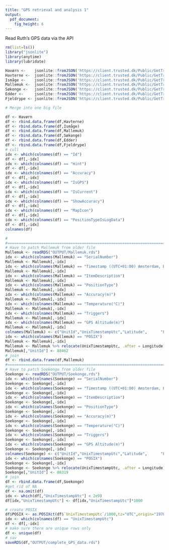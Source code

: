 ```yaml
---
title: "GPS retrieval and analysis 1"
output: 
  pdf_document: 
    fig_height: 6
---
```


Read Ruth's GPS data via the API

```r
rm(list=ls()) 
library("jsonlite")
library(anytime)
library(lubridate)

Havørn <-    jsonlite::fromJSON('https://client.trusted.dk/Public/GetTrail?key=hmM3Tkj7Hqzd9bx1&id=88463&skip=0&count=10000')
Havterne <-  jsonlite::fromJSON('https://client.trusted.dk/Public/GetTrail?key=hHMt6mnY6lP559N5&id=88465&skip=0&count=10000')
Ismåge <-    jsonlite::fromJSON('https://client.trusted.dk/Public/GetTrail?key=AHvGej6oO38Tf2Uf&id=88464&skip=0&count=10000')
Mallemuk <-  jsonlite::fromJSON('https://client.trusted.dk/Public/GetTrail?key=oGpy6z41mAOjI35p&id=88462&skip=0&count=10000')
Søkonge <-   jsonlite::fromJSON('https://client.trusted.dk/Public/GetTrail?key=Qv6y9qee7SyOMTYZ&id=88319&skip=0&count=10000')
Edder <-     jsonlite::fromJSON('https://client.trusted.dk/Public/GetTrail?key=3U2RFGwXk74cDtTe&id=88617&skip=0&count=10000')
Fjeldrype <- jsonlite::fromJSON('https://client.trusted.dk/Public/GetTrail?key=yXbqk453gBAMV0sJ&id=81619&skip=0&count=6500')

# Merge into one big file

df <- Havørn
df <- rbind.data.frame(df,Havterne)
df <- rbind.data.frame(df,Ismåge)
df <- rbind.data.frame(df,Mallemuk)
df <- rbind.data.frame(df,Søkonge)
df <- rbind.data.frame(df,Edder)
df <- rbind.data.frame(df,Fjeldrype)
# cull
idx <- which(colnames(df) == "Id")
df <- df[,-idx]
idx <- which(colnames(df) == "Hint")
df <- df[,-idx]
idx <- which(colnames(df) == "Accuracy")
df <- df[,-idx]
idx <- which(colnames(df) == "IsGPS")
df <- df[,-idx]
idx <- which(colnames(df) == "IsCurrent")
df <- df[,-idx]
idx <- which(colnames(df) == "ShowAccuracy")
df <- df[,-idx]
idx <- which(colnames(df) == "MapIcon")
df <- df[,-idx]
idx <- which(colnames(df) == "PositionTypeIsLogData")
df <- df[,-idx]
colnames(df)

#
#========================================================================
# Have to patch Mallemuk from older file
Mallemuk <- readRDS("OUTPUT/Mallemuk.rds")
idx <- which(colnames(Mallemuk) == "SerialNumber")
Mallemuk <- Mallemuk[,-idx]
idx <- which(colnames(Mallemuk) == "Timestamp ((UTC+01:00) Amsterdam, Berlin, Bern, Rome, Stockholm, Vienna)")
Mallemuk <- Mallemuk[,-idx]
idx <- which(colnames(Mallemuk) == "ItemDescription")
Mallemuk <- Mallemuk[,-idx]
idx <- which(colnames(Mallemuk) == "PositionType")
Mallemuk <- Mallemuk[,-idx]
idx <- which(colnames(Mallemuk) == "Accuracy(m)")
Mallemuk <- Mallemuk[,-idx]
idx <- which(colnames(Mallemuk) == "Temperature(°C)")
Mallemuk <- Mallemuk[,-idx]
idx <- which(colnames(Mallemuk) == "Triggers")
Mallemuk <- Mallemuk[,-idx]
idx <- which(colnames(Mallemuk) == "GPS Altitude(m)")
Mallemuk <- Mallemuk[,-idx]
colnames(Mallemuk) <- c("UnitId","UnixTimestampUtc","Latitude",      "Longitude",     "POSIX")
idx <- which(colnames(Mallemuk) == "POSIX")
Mallemuk <- Mallemuk[,-idx]
Mallemuk <- Mallemuk %>% relocate(UnixTimestampUtc, .after = Longitude)
Mallemuk[,"UnitId"] <- 88462
# join
df <- rbind.data.frame(df,Mallemuk)
#========================================================================
# Have to patch Soekonge from older file
Soekonge <- readRDS("OUTPUT/Soekonge.rds")
idx <- which(colnames(Soekonge) == "SerialNumber")
Soekonge <- Soekonge[,-idx]
idx <- which(colnames(Soekonge) == "Timestamp ((UTC+01:00) Amsterdam, Berlin, Bern, Rome, Stockholm, Vienna)")
Soekonge <- Soekonge[,-idx]
idx <- which(colnames(Soekonge) == "ItemDescription")
Soekonge <- Soekonge[,-idx]
idx <- which(colnames(Soekonge) == "PositionType")
Soekonge <- Soekonge[,-idx]
idx <- which(colnames(Soekonge) == "Accuracy(m)")
Soekonge <- Soekonge[,-idx]
idx <- which(colnames(Soekonge) == "Temperature(°C)")
Soekonge <- Soekonge[,-idx]
idx <- which(colnames(Soekonge) == "Triggers")
Soekonge <- Soekonge[,-idx]
idx <- which(colnames(Soekonge) == "GPS Altitude(m)")
Soekonge <- Soekonge[,-idx]
colnames(Soekonge) <- c("UnitId","UnixTimestampUtc","Latitude",      "Longitude",     "POSIX")
idx <- which(colnames(Soekonge) == "POSIX")
Soekonge <- Soekonge[,-idx]
Soekonge <- Soekonge %>% relocate(UnixTimestampUtc, .after = Longitude)
Soekonge[,"UnitId"] <- 88319
# join
df <- rbind.data.frame(df,Soekonge)
#get rid of NA
df <- na.omit(df)
idx <- which(df[,"UnixTimestampUtc"] < 2e9)
df[idx,"UnixTimestampUtc"] <- df[idx,"UnixTimestampUtc"]*1000

# create POSIX
df$POSIX <- as.POSIXct(df$`UnixTimestampUtc`/1000,tz="UTC",origin="1970-01-01 00:00:00")
idx <- which(colnames(df) == "UnixTimestampUtc")
df <- df[,-idx]
# make sure there are unique rows only
df <- unique(df)
# sav
saveRDS(df,"OUTPUT/complete_GPS_data.rds")
```

